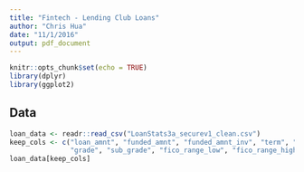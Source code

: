 ```yaml
---
title: "Fintech - Lending Club Loans"
author: "Chris Hua"
date: "11/1/2016"
output: pdf_document
---
```


```r
knitr::opts_chunk$set(echo = TRUE)
library(dplyr)
library(ggplot2)
```

## Data

```r
loan_data <- readr::read_csv("LoanStats3a_securev1_clean.csv")
keep_cols <- c("loan_amnt", "funded_amnt", "funded_amnt_inv", "term", "int_rate", "installment",
               "grade", "sub_grade", "fico_range_low", "fico_range_high", "last_fico_range_high", "last_fico_range_low", "dti_joint", "acc_now_delinq", "tot_coll_amt", "tot_cur_bal", "open_acc_6m" )
loan_data[keep_cols]
```

